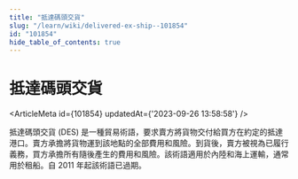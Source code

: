 ```yaml
---
title: "抵達碼頭交貨"
slug: "/learn/wiki/delivered-ex-ship--101854"
id: "101854"
hide_table_of_contents: true
---
```



# 抵達碼頭交貨

<ArticleMeta id={101854} updatedAt={'2023-09-26 13:58:58'} />
<div className='border-solid border-b border-t-0 my-4 border-[var(--ifm-color-gray-300)]' />

抵達碼頭交貨 (DES) 是一種貿易術語，要求賣方將貨物交付給買方在約定的抵達港口。賣方承擔將貨物運到該地點的全部費用和風險。到貨後，賣方被視為已履行義務，買方承擔所有隨後產生的費用和風險。該術語適用於內陸和海上運輸，通常用於租船。自 2011 年起該術語已過期。
